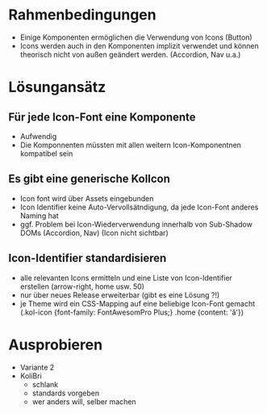 
<Meta title="Icon-Font" id="icon-fonts" />

# Rahmenbedingungen

- Einige Komponenten ermöglichen die Verwendung von Icons (Button)
- Icons werden auch in den Komponenten implizit verwendet und können theorisch nicht von außen geändert werden. (Accordion, Nav u.a.)

# Lösungansätz

## Für jede Icon-Font eine Komponente

- Aufwendig
- Die Komponnenten müssten mit allen weitern Icon-Komponentnen kompatibel sein

## Es gibt eine generische KolIcon

- Icon font wird über Assets eingebunden
- Icon Identifier keine Auto-Vervollsätndigung, da jede Icon-Font anderes Naming hat
- ggf. Problem bei Icon-Wiederverwendung innerhalb von Sub-Shadow DOMs (Accordion, Nav) (Icon nicht sichtbar)

## Icon-Identifier standardisieren

- alle relevanten Icons ermitteln und eine Liste von Icon-Identifier erstellen (arrow-right, home usw. 50)
- nur über neues Release erweiterbar (gibt es eine Lösung ?!)
- je Theme wird ein CSS-Mapping auf eine beliebige Icon-Font gemacht (.kol-icon {font-family: FontAwesomPro Plus;} .home {content: '&#1233;'})

# Ausprobieren

- Variante 2
- KoliBri
  - schlank
  - standards vorgeben
  - wer anders will, selber machen
